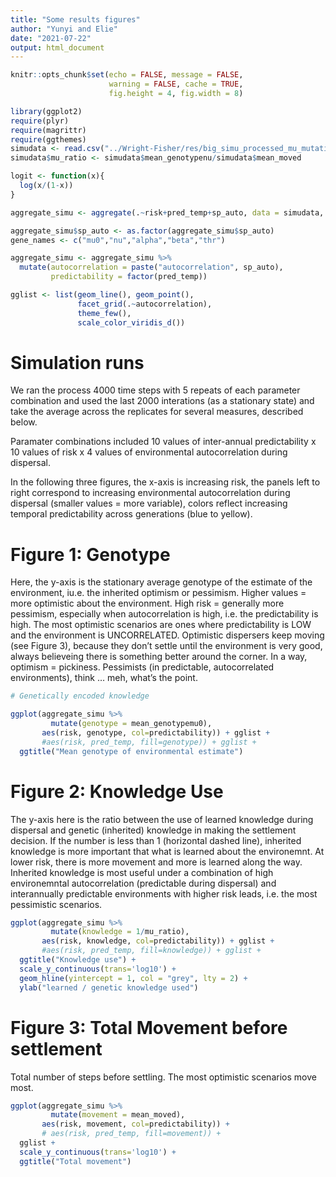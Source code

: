 ```yaml
---
title: "Some results figures"
author: "Yunyi and Elie"
date: "2021-07-22"
output: html_document
---
```


```r
knitr::opts_chunk$set(echo = FALSE, message = FALSE, 
                      warning = FALSE, cache = TRUE,
                      fig.height = 4, fig.width = 8)
```




```r
library(ggplot2)
require(plyr)
require(magrittr)
require(ggthemes)
simudata <- read.csv("../Wright-Fisher/res/big_simu_processed_mu_mutation1.csv")
simudata$mu_ratio <- simudata$mean_genotypenu/simudata$mean_moved

logit <- function(x){
  log(x/(1-x))
}

aggregate_simu <- aggregate(.~risk+pred_temp+sp_auto, data = simudata, FUN = "mean")

aggregate_simu$sp_auto <- as.factor(aggregate_simu$sp_auto)
gene_names <- c("mu0","nu","alpha","beta","thr")

aggregate_simu <- aggregate_simu %>% 
  mutate(autocorrelation = paste("autocorrelation", sp_auto),
         predictability = factor(pred_temp))

gglist <- list(geom_line(), geom_point(),
               facet_grid(.~autocorrelation),
               theme_few(), 
               scale_color_viridis_d())

```



# Simulation runs


We ran the process 4000 time steps with 5 repeats of each parameter combination and used the last 2000 interations  (as a stationary state) and take the average across the replicates for several measures, described below. 

Paramater combinations included 10 values of inter-annual predictability x 10 values of risk x 4 values of environmental autocorrelation during dispersal.  

In the following three figures, the x-axis is increasing risk, the panels left to right correspond to increasing environmental autocorrelation during dispersal (smaller values = more variable), colors reflect increasing temporal predictability across generations (blue to yellow).  


# Figure 1: Genotype


Here, the y-axis is the stationary average genotype of the estimate of the environment, iu.e. the inherited optimism or pessimism. Higher values = more optimistic about the environment.  High risk = generally more pessimism, especially when autocorrelation is high, i.e. the predictability is high.  The most optimistic scenarios are ones where predictability is LOW and the environment is UNCORRELATED.  Optimistic dispersers keep moving (see Figure 3), because they don't settle until the environment is very good, always believeing there is something better around the corner.  In a way, optimism = pickiness.  Pessimists (in predictable, autocorrelated environments), think ... meh, what's the point. 


```r

# Genetically encoded knowledge

ggplot(aggregate_simu %>% 
         mutate(genotype = mean_genotypemu0),
       aes(risk, genotype, col=predictability)) + gglist + 
       #aes(risk, pred_temp, fill=genotype)) + gglist + 
  ggtitle("Mean genotype of environmental estimate") 
```


# Figure 2: Knowledge Use


The y-axis here is the ratio between the use of learned knowledge during dispersal and genetic (inherited) knowledge in making the settlement decision.  If the number is less than 1 (horizontal dashed line), inherited knowledge is more important that what is learned about the environemnt. At lower risk, there is more movement and more is learned along the way.  Inherited knowledge is most useful under a combination of high environemntal autocorrelation (predictable during dispersal) and interannually predictable environments with higher risk leads, i.e. the most pessimistic scenarios. 


```r

ggplot(aggregate_simu %>% 
         mutate(knowledge = 1/mu_ratio), 
       aes(risk, knowledge, col=predictability)) + gglist + 
       #aes(risk, pred_temp, fill=knowledge)) + gglist + 
  ggtitle("Knowledge use") +
  scale_y_continuous(trans='log10') + 
  geom_hline(yintercept = 1, col = "grey", lty = 2) + 
  ylab("learned / genetic knowledge used")

```


# Figure 3: Total Movement before settlement 

Total number of steps before settling.  The most optimistic scenarios move most. 

```r
ggplot(aggregate_simu %>% 
         mutate(movement = mean_moved), 
       aes(risk, movement, col=predictability)) + 
       # aes(risk, pred_temp, fill=movement)) + 
  gglist + 
  scale_y_continuous(trans='log10') + 
  ggtitle("Total movement")
```

